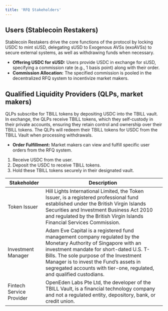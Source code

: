 ```yaml
---
title: 'RFQ Stakeholders'
---
```


## Users (Stablecoin Restakers) 
Stablecoin Restakers drive the core functions of the protocol by locking USDC to mint sUSD, delegating sUSD to Exogenous AVSs (exoAVSs) to secure external systems, as well as withdrawing funds when necessary.
 - **Offering USDC for sUSD:** Users provide USDC in exchange for sUSD, specifying a commission rate (e.g., 1 basis point) along with their order.
 - **Commission Allocation:** The specified commission is pooled in the decentralized RFQ system to incentivize market makers.

## Qualified Liquidity Providers (QLPs, market makers) 
QLPs subscribe for TBILL tokens by depositing USDC into the TBILL vault. In exchange, the QLPs receive TBILL tokens, which they self-custody in their private accounts, ensuring they retain control and ownership over their TBILL tokens. The QLPs will redeem their TBILL tokens for USDC from the TBILL Vault when processing withdrawals.
 - **Order Fulfillment:** Market makers can view and fulfill specific user orders from the RFQ system.
 1. Receive USDC from the user.
 2. Deposit the USDC to receive TBILL tokens.
 3. Hold these TBILL tokens securely in their designated vault.


| Stakeholder                           | Description                           |
| ------------------------------------- | ------------------------------------- |
| Token Issuer                          | Hill Lights International Limited, the Token Issuer, is a registered professional fund established under the British Virgin Islands Securities and Investment Business Act 2010 and regulated by the British Virgin Islands Financial Services Commission.   |
| Investment Manager                    | Adam Eve Capital is a registered fund management company regulated by the Monetary Authority of Singapore with an investment mandate for short-dated U.S. T-Bills. The sole purpose of the Investment Manager is to invest the Fund’s assets in segregated accounts with tier-one, regulated, and qualified custodians. |
| Fintech Service Provider              | OpenEden Labs Pte Ltd, the developer of the TBILL Vault, is a financial technology company and not a regulated entity, depository, bank, or credit union.   |



